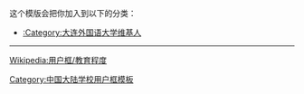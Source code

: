 {{Userbox
  |border-c = black
  |border-s = 1
  |id-c     = #ffffff
  |id-s     = 15
  |id-fc    = #000
  |info-c   = <!-- #092C9A -->#000080
  |info-s   = 10
  |info-fc  = #FFFFFF
  |id       = '''大外'''
  |info     = [[:Category:大连外国语大学维基人|<span style="color: #FFFFFF">这个用户</span>]]是'''[[大连外国语大学|<span class="org", style="color: #FFFFFF">大连外国语大学]]'''</span>的校友、学生或老师。
}}<includeonly>[[Category:大连外国语大学维基人|{{PAGENAME}}]]</includeonly>
<noinclude>
<div style="clear:both">
这个模版会把你加入到以下的分类：
*[[:Category:大连外国语大学维基人]]
----
[[Wikipedia:用户框/教育程度]]</div>
{{UF-hcard-part}}
[[Category:中国大陆学校用户框模板]]
</noinclude>

<!-- 借鉴自[[Template:User_DUT]]。 -->